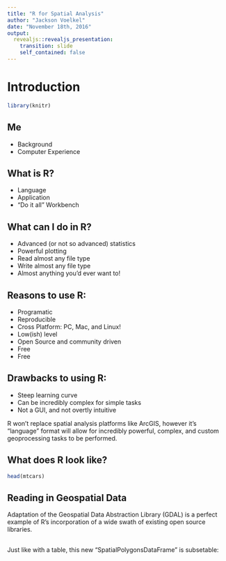 ```yaml
---
title: "R for Spatial Analysis"
author: "Jackson Voelkel"
date: "November 18th, 2016"
output:
  revealjs::revealjs_presentation:
    transition: slide
    self_contained: false
---
```




# Introduction
```r
library(knitr)
```

## Me

- Background
- Computer Experience

## What is R?

- Language
- Application
- "Do it all" Workbench

## What can I do in R?

- Advanced (or not so advanced) statistics
- Powerful plotting
- Read almost any file type
- Write almost any file type
- Almost anything you'd ever want to!

## Reasons to use R:

- Programatic
- Reproducible
- Cross Platform: PC, Mac, and Linux!
- Low(ish) level
- Open Source and community driven
- Free
- Free

## Drawbacks to using R:

- Steep learning curve
- Can be incredibly complex for simple tasks
- Not a GUI, and not overtly intuitive

R won't replace spatial analysis platforms like ArcGIS, however it's "language" format will allow for incredibly powerful, complex, and custom geoprocessing tasks to be performed.

## What does R look like?

```r
head(mtcars)
```

## Reading in Geospatial Data

Adaptation of the Geospatial Data Abstraction Library (GDAL) is a perfect example of R's incorporation of a wide swath of existing open source libraries. 

## 


##

Just like with a table, this new "SpatialPolygonsDataFrame" is subsetable:

